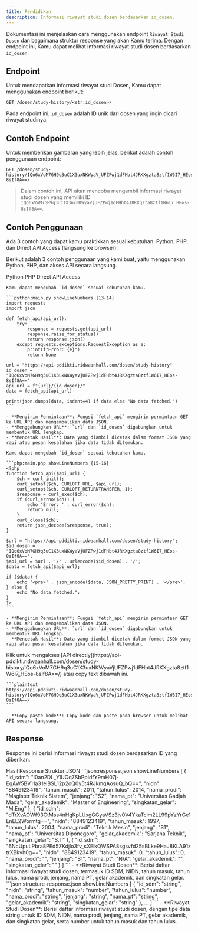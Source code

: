 ```yaml
---
title: Pendidikan
description: Informasi riwayat studi dosen berdasarkan id_dosen.
---
```


Dokumentasi ini menjelaskan cara menggunakan endpoint `Riwayat Studi Dosen` dan bagaimana struktur response yang akan Kamu terima. Dengan endpoint ini, Kamu dapat melihat informasi riwayat studi dosen berdasarkan `id_dosen`.

## Endpoint

Untuk mendapatkan informasi riwayat studi Dosen, Kamu dapat menggunakan endpoint berikut:

```plaintext
GET /dosen/study-history/<str:id_dosen>/
```

Pada endpoint ini, `id_dosen` adalah ID unik dari dosen yang ingin dicari riwayat studinya.

## Contoh Endpoint

Untuk memberikan gambaran yang lebih jelas, berikut adalah contoh penggunaan endpoint:

```plaintext
GET /dosen/study-history/IQo6xVoM7GH9q3uC1X3uxNKWyaVjUFZPwj1dFHbt4JRKXgzta8ztf1W6I7_HEos-8sIf8A==/
```

> Dalam contoh ini, API akan mencoba mengambil informasi riwayat studi dosen yang memiliki ID `IQo6xVoM7GH9q3uC1X3uxNKWyaVjUFZPwj1dFHbt4JRKXgzta8ztf1W6I7_HEos-8sIf8A==`.

## Contoh Penggunaan

<Note type="danger" title="perhatian!">
  Ada 3 contoh yang dapat kamu praktikkan sesuai kebutuhan. Python, PHP, dan Direct API Access (langsung ke browser).
</Note>

Berikut adalah 3 contoh penggunaan yang kami buat, yaitu menggunakan Python, PHP, dan akses API secara langsung.

<Tabs defaultValue="python" className="pt-5 pb-1">
  <TabsList>
    <TabsTrigger value="python">Python</TabsTrigger>
    <TabsTrigger value="php">PHP</TabsTrigger>
    <TabsTrigger value="direct">Direct API Access</TabsTrigger>
  </TabsList>
  <TabsContent value="python">

    Kamu dapat mengubah `id_dosen` sesuai kebutuhan kamu.

    ```python:main.py showLineNumbers {13-14}
    import requests
    import json

    def fetch_api(api_url):
        try:
            response = requests.get(api_url)
            response.raise_for_status()
            return response.json()
        except requests.exceptions.RequestException as e:
            print(f"Error: {e}")
            return None

    url = "https://api-pddikti.ridwaanhall.com/dosen/study-history"
    id_dosen = "IQo6xVoM7GH9q3uC1X3uxNKWyaVjUFZPwj1dFHbt4JRKXgzta8ztf1W6I7_HEos-8sIf8A=="
    api_url = f"{url}/{id_dosen}/"
    data = fetch_api(api_url)

    print(json.dumps(data, indent=4) if data else "No data fetched.")
    ```

    - **Mengirim Permintaan**: Fungsi `fetch_api` mengirim permintaan GET ke URL API dan mengembalikan data JSON.
    - **Menggabungkan URL**: `url` dan `id_dosen` digabungkan untuk membentuk URL lengkap.
    - **Mencetak Hasil**: Data yang diambil dicetak dalam format JSON yang rapi atau pesan kesalahan jika data tidak ditemukan.
  </TabsContent>
  <TabsContent value="php">

    Kamu dapat mengubah `id_dosen` sesuai kebutuhan kamu.

    ```php:main.php showLineNumbers {15-16}
    <?php
    function fetch_api($api_url) {
        $ch = curl_init();
        curl_setopt($ch, CURLOPT_URL, $api_url);
        curl_setopt($ch, CURLOPT_RETURNTRANSFER, 1);
        $response = curl_exec($ch);
        if (curl_errno($ch)) {
            echo 'Error: ' . curl_error($ch);
            return null;
        }
        curl_close($ch);
        return json_decode($response, true);
    }

    $url = "https://api-pddikti.ridwaanhall.com/dosen/study-history";
    $id_dosen = "IQo6xVoM7GH9q3uC1X3uxNKWyaVjUFZPwj1dFHbt4JRKXgzta8ztf1W6I7_HEos-8sIf8A==";
    $api_url = $url . '/' . urlencode($id_dosen) . '/';
    $data = fetch_api($api_url);

    if ($data) {
        echo '<pre>' . json_encode($data, JSON_PRETTY_PRINT) . '</pre>';
    } else {
        echo "No data fetched.";
    }
    ?>
    ```

    - **Mengirim Permintaan**: Fungsi `fetch_api` mengirim permintaan GET ke URL API dan mengembalikan data JSON.
    - **Menggabungkan URL**: `url` dan `id_dosen` digabungkan untuk membentuk URL lengkap.
    - **Mencetak Hasil**: Data yang diambil dicetak dalam format JSON yang rapi atau pesan kesalahan jika data tidak ditemukan.
  </TabsContent>
  <TabsContent value="direct">
    Klik untuk mengakses [API directly](https://api-pddikti.ridwaanhall.com/dosen/study-history/IQo6xVoM7GH9q3uC1X3uxNKWyaVjUFZPwj1dFHbt4JRKXgzta8ztf1W6I7_HEos-8sIf8A==/) atau copy text dibawah ini.

    ```plaintext
    https://api-pddikti.ridwaanhall.com/dosen/study-history/IQo6xVoM7GH9q3uC1X3uxNKWyaVjUFZPwj1dFHbt4JRKXgzta8ztf1W6I7_HEos-8sIf8A==/
    ```

    - **Copy paste kode**: Copy kode dan paste pada browser untuk melihat API secara langsung.
  </TabsContent>
</Tabs>

## Response

Response ini berisi informasi riwayat studi dosen berdasarkan ID yang diberikan.

<Tabs defaultValue="hasil" className="pt-5 pb-1">
  <TabsList>
    <TabsTrigger value="hasil">Hasil Response</TabsTrigger>
    <TabsTrigger value="struktur">Struktur JSON</TabsTrigger>
  </TabsList>
  <TabsContent value="hasil">
    ```json:response.json showLineNumbers
    [
        {
            "id_sdm": "l0an2DL_YlUOq7SbPpIdfY9mH07j-EgAW5BV11a31elBSL12p2oQ0y5t4RJkmqAosuQ_bQ==",
            "nidn": "8849123419",
            "tahun_masuk": 2011,
            "tahun_lulus": 2014,
            "nama_prodi": "Magister Teknik Sistem",
            "jenjang": "S2",
            "nama_pt": "Universitas Gadjah Mada",
            "gelar_akademik": "Master of Engineering",
            "singkatan_gelar": "M.Eng"
        },
        {
            "id_sdm": "dTrXvAOWf93CtMss4nHgKpLUxgGGyaVSz3jv0V4YkaTcim2LL99pYzYrGe1LnEL2Wormtg==",
            "nidn": "8849123419",
            "tahun_masuk": 1997,
            "tahun_lulus": 2004,
            "nama_prodi": "Teknik Mesin",
            "jenjang": "S1",
            "nama_pt": "Universitas Diponegoro",
            "gelar_akademik": "Sarjana Teknik",
            "singkatan_gelar": "S.T"
        },
        {
            "id_sdm": "6NcUpuLPbra8PEd5ZKdjlo3fv_sXElkQWSPA8sgsvfd25sBLke9HaJ8KLA91ztrXBkvh0g==",
             "nidn": "8849123419",
            "tahun_masuk": 0,
            "tahun_lulus": 0,
            "nama_prodi": "",
            "jenjang": "S1",
            "nama_pt": "N/A",
            "gelar_akademik": "",
            "singkatan_gelar": ""
        }
    ]
    ```
    - **Riwayat Studi Dosen**: Berisi daftar informasi riwayat studi dosen, termasuk ID SDM, NIDN, tahun masuk, tahun lulus, nama prodi, jenjang, nama PT, gelar akademik, dan singkatan gelar.
  </TabsContent>
  <TabsContent value="struktur">
    ```json:structure-response.json showLineNumbers
    [
        {
            "id_sdm": "string",
            "nidn": "string",
            "tahun_masuk": "number",
             "tahun_lulus": "number",
            "nama_prodi": "string",
            "jenjang": "string",
            "nama_pt": "string",
            "gelar_akademik": "string",
            "singkatan_gelar": "string"
        },
        ...
    ]
    ```
    - **Riwayat Studi Dosen**: Berisi daftar informasi riwayat studi dosen, dengan tipe data string untuk ID SDM, NIDN, nama prodi, jenjang, nama PT, gelar akademik, dan singkatan gelar, serta number untuk tahun masuk dan tahun lulus.
  </TabsContent>
</Tabs>